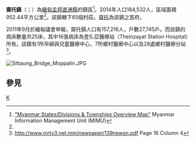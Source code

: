 {{Infobox settlement
|name = 齋托鎮
|native_name = {{lang|my|ကျိုက်ထိုမြို့နယ်}}
|settlement_type = [[直通縣|直通縣]]鎮區
|image_skyline = 
|image_map = 
|mapsize = 150px
|map_caption = 
|pushpin_label_position = bottom
|pushpin_map = Burma
|pushpin_map_caption = 齋托鎮在緬甸的位置
|seat = [[齋托|齋托]]
|seat_type = 首府
|subdivision_type = 國家
|subdivision_name = {{flag|Burma}}
|subdivision_type1 = [[缅甸行政区划|省]]
|subdivision_name1 = [[孟邦|孟邦]]
|subdivision_type2 = [[縣_(緬甸)|縣]]
|subdivision_name2 = [[直通縣|直通縣]]
|area_total_km2 = 952.44
|population_footnotes =<ref name="citypopulation">[http://www.citypopulation.de/php/myanmar-admin.php MYANMAR: Administrative Division]. Citypopulation. 2015-12-07</ref>
|population = 184,532
|population_as_of = 2014
|population_density_km2 = 193.75
|coordinates_display = inline,title
|coordinates_region = MM
|latNS = N
|latd = 17
|latm = 18
|lats = 00
|longEW = E
|longd = 97
|longm = 02
|longs = 00
|elevation_ft = 
|elevation_m = 
|timezone = [[Myanmar_Standard_Time|MST]]
|utc_offset = +6:30
|website =
}}

'''齋托鎮'''（{{lang-my|ကျိုက်ထိုမြို့နယ်}}；{{lang-en|Kyaikto Township}}）為[[緬甸|緬甸]][[孟邦|孟邦]][[直通縣|直通縣]]的鎮區<ref name="MIMU001">[http://www.burmalibrary.org/docs6/MIMU001_A3_SD%20&%20Township%20Overview.pdf "Myanmar States/Divisions & Townships Overview Map"] Myanmar Information Management Unit (MIMU)</ref>。2014年人口184,532人，區域面積952.44平方公里<ref name=citypopulation/>。該鎮轄下65個村莊。[[齋托|齋托]]為該鎮之首府。

2011年9月於緬甸議會申報，齋托鎮人口有157,216人，戶數27,745戶。而該鎮的病床數量共25床，其中16張病床為登扎亞醫療站（Theinzayat Station Hospital）所有。該鎮有1所孕婦與兒童醫療中心，7所鄉村醫療中心以及28處鄉村醫療分站<ref>http://www.mrtv3.net.mm/newpaper/139newsn.pdf{{dead link|date=十一月 2017 |bot=InternetArchiveBot }} Page 16 Column 4 </ref>。

[[File:Sittaung_Bridge_Moppalin.JPG|thumb]]
{{clear}}

==參見==
{{Reflist}}

{{孟邦行政區劃|state=collapsed}}

[[Category:孟邦鎮區|K]]

{{Burma-geo-stub}}